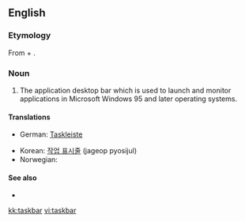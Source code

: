 ==English==

===Etymology===

From {{en-term|task}} + {{en-term|bar}}.

===Noun===
{{en-noun}}

# {{computing}} The application desktop bar which is used to launch and monitor applications in Microsoft Windows 95 and later operating systems.

====Translations====
{{trans-top|taskbar}}
*German: [[Taskleiste]] {{f}}
{{trans-mid}}
*Korean: [[작업 표시줄]] (jageop pyosijul)
*Norwegian: {{t-|no|oppgavelinje|c}}
{{trans-bottom}}

====See also====
*{{pedialite}}

[[kk:taskbar]]
[[vi:taskbar]]